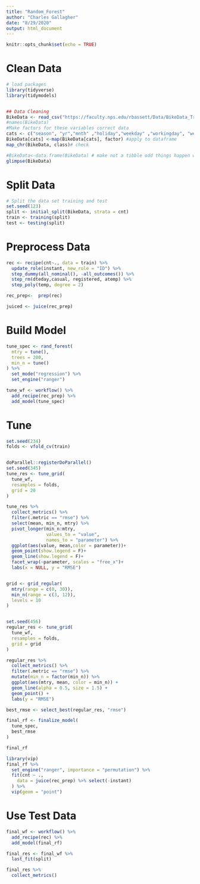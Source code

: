 ```yaml
---
title: "Random_Forest"
author: "Charles Gallagher"
date: "8/29/2020"
output: html_document
---
```


```r
knitr::opts_chunk$set(echo = TRUE)
```

# Clean Data 

```r
# load packages 
library(tidyverse)
library(tidymodels)


## Data Cleaning 
BikeData <- read_csv("https://faculty.nps.edu/rbassett/Data/BikeData_Train.csv") # makes the correct datetime conversion
#names(BikeData)
#Make factors for these variables correct data 
cats <- c("season", "yr","mnth" ,"holiday","weekday" ,"workingday", "weathersit") # make these factors everything else should be good one date the rest numeric 
BikeData[cats] <-map(BikeData[cats], factor) #apply to dataframe
map_chr(BikeData, class)# check 

#BikeData<-data.frame(BikeData) # make not a tibble odd things happen with RMSE function 
glimpse(BikeData)


```
# Split Data

```r

# Split the data set training and test 
set.seed(123)
split <- initial_split(BikeData, strata = cnt)
train <- training(split)
test <- testing(split)

```

# Preprocess Data

```r
rec <- recipe(cnt~., data = train) %>% 
  update_role(instant, new_role = "ID") %>% 
  step_dummy(all_nominal(), -all_outcomes()) %>% 
  step_rm(dteday,casual, registered, atemp) %>% 
  step_poly(temp, degree = 2)

rec_prep<-  prep(rec)

juiced <- juice(rec_prep)

```

# Build Model 
```r
tune_spec <- rand_forest(
  mtry = tune(),
  trees = 200,
  min_n = tune()
) %>%
  set_mode("regression") %>%
  set_engine("ranger")

tune_wf <- workflow() %>%
  add_recipe(rec_prep) %>%
  add_model(tune_spec)

```


# Tune 

```r
set.seed(234)
folds <- vfold_cv(train)


doParallel::registerDoParallel()
set.seed(345)
tune_res <- tune_grid(
  tune_wf,
  resamples = folds,
  grid = 20
)

tune_res %>% 
  collect_metrics() %>% 
  filter(.metric == "rmse") %>% 
  select(mean, min_n, mtry) %>% 
  pivot_longer(min_n:mtry,
               values_to = "value",
               names_to = "parameter") %>% 
  ggplot(aes(value, mean,color = parameter))+
  geom_point(show.legend = F)+
  geom_line(show.legend = F)+
  facet_wrap(~parameter, scales = "free_x")+
  labs(x = NULL, y = "RMSE")



```


```r
grid <- grid_regular(
  mtry(range = c(0, 30)),
  min_n(range = c(3, 12)),
  levels = 10
)


set.seed(456)
regular_res <- tune_grid(
  tune_wf,
  resamples = folds,
  grid = grid
)

regular_res %>% 
  collect_metrics() %>% 
  filter(.metric == "rmse") %>% 
  mutate(min_n = factor(min_n)) %>%
  ggplot(aes(mtry, mean, color = min_n)) +
  geom_line(alpha = 0.5, size = 1.5) +
  geom_point() +
  labs(y = "RMSE")


```
```r
best_rmse <- select_best(regular_res, "rmse")

final_rf <- finalize_model(
  tune_spec,
  best_rmse
)

final_rf
```

```r
library(vip)
final_rf %>%
  set_engine("ranger", importance = "permutation") %>%
  fit(cnt ~ .,
    data = juice(rec_prep) %>% select(-instant)
  ) %>%
  vip(geom = "point")
```
# Use Test Data 

```r
final_wf <- workflow() %>%
  add_recipe(rec) %>%
  add_model(final_rf)

final_res <- final_wf %>%
  last_fit(split)

final_res %>%
  collect_metrics()
```


